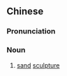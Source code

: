 ==Chinese==
{{zh-forms}}

===Pronunciation===
{{zh-pron
|m=shādiāo
|cat=n
}}

===Noun===
{{zh-noun}}

# [[sand]] [[sculpture]]